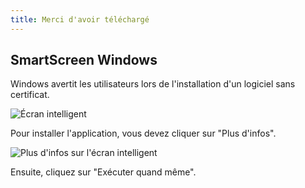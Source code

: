 ```yaml
---
title: Merci d'avoir téléchargé
---
```



<CardGrid>
<LinkCard href="/community/contributing" title="Contribute to the project" />
<LinkCard href="https://linwood.dev/matrix" title="Join the community" />
</CardGrid>

## SmartScreen Windows

Windows avertit les utilisateurs lors de l'installation d'un logiciel sans certificat.

![Écran intelligent](@assets/img/smart-screen.png)

Pour installer l'application, vous devez cliquer sur "Plus d'infos".

![Plus d'infos sur l'écran intelligent](@assets/img/smart-screen-more-info.png)

Ensuite, cliquez sur "Exécuter quand même".
